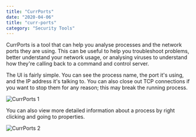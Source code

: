 ```yaml
---
title: "CurrPorts"
date: "2020-04-06"
title: "curr-ports"
category: "Security Tools"
---
```


CurrPorts is a tool that can help you analyse processes and the network ports they are using. This can be useful to help you troubleshoot problems, better understand your network usage, or analysing viruses to understand how they're calling back to a command and control server.

The UI is fairly simple. You can see the process name, the port it's using, and the IP address it's talking to. You can also close out TCP connections if you want to stop them for any reason; this may break the running process.

![CurrPorts 1](./currPorts1.png)

You can also view more detailed information about a process by right clicking and going to properties.

![CurrPorts 2](./currPorts2.png)